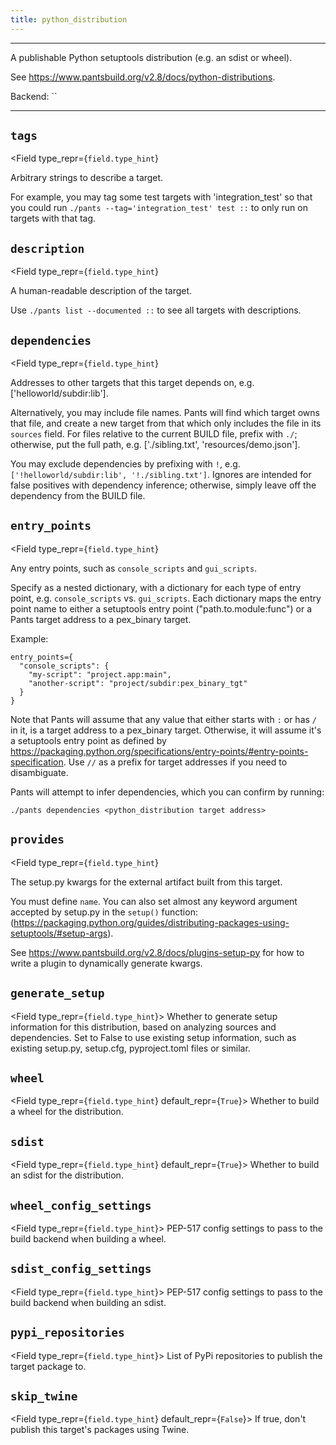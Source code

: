 ```yaml
---
title: python_distribution
---
```



---

A publishable Python setuptools distribution (e.g. an sdist or wheel).

See https://www.pantsbuild.org/v2.8/docs/python-distributions.

Backend: <span className="color--primary">``</span>

---

<span className={styles.options}>

## `tags`

<Field
    type_repr={`field.type_hint`}
>
Arbitrary strings to describe a target.

For example, you may tag some test targets with &#x27;integration_test&#x27; so that you could run `./pants --tag='integration_test' test ::` to only run on targets with that tag.

</Field>

## `description`

<Field
    type_repr={`field.type_hint`}
>
A human-readable description of the target.

Use `./pants list --documented ::` to see all targets with descriptions.

</Field>

## `dependencies`

<Field
    type_repr={`field.type_hint`}
>
Addresses to other targets that this target depends on, e.g. [&#x27;helloworld/subdir:lib&#x27;].

Alternatively, you may include file names. Pants will find which target owns that file, and create a new target from that which only includes the file in its `sources` field. For files relative to the current BUILD file, prefix with `./`; otherwise, put the full path, e.g. [&#x27;./sibling.txt&#x27;, &#x27;resources/demo.json&#x27;].

You may exclude dependencies by prefixing with `!`, e.g. `['!helloworld/subdir:lib', '!./sibling.txt']`. Ignores are intended for false positives with dependency inference; otherwise, simply leave off the dependency from the BUILD file.

</Field>

## `entry_points`

<Field
    type_repr={`field.type_hint`}
>
Any entry points, such as `console_scripts` and `gui_scripts`.

Specify as a nested dictionary, with a dictionary for each type of entry point, e.g. `console_scripts` vs. `gui_scripts`. Each dictionary maps the entry point name to either a setuptools entry point (&quot;path.to.module:func&quot;) or a Pants target address to a pex_binary target.

Example:

```
entry_points={
  "console_scripts": {
    "my-script": "project.app:main",
    "another-script": "project/subdir:pex_binary_tgt"
  }
}
```

Note that Pants will assume that any value that either starts with `:` or has `/` in it, is a target address to a pex_binary target. Otherwise, it will assume it's a setuptools entry point as defined by https://packaging.python.org/specifications/entry-points/#entry-points-specification. Use `//` as a prefix for target addresses if you need to disambiguate.

Pants will attempt to infer dependencies, which you can confirm by running:

```
./pants dependencies <python_distribution target address>
```

</Field>

## `provides`

<Field
    type_repr={`field.type_hint`}
>
The setup.py kwargs for the external artifact built from this target.

You must define `name`. You can also set almost any keyword argument accepted by setup.py in the `setup()` function: (https://packaging.python.org/guides/distributing-packages-using-setuptools/#setup-args).

See https://www.pantsbuild.org/v2.8/docs/plugins-setup-py for how to write a plugin to dynamically generate kwargs.

</Field>

## `generate_setup`

<Field type_repr={`field.type_hint`}>
  Whether to generate setup information for this distribution, based on
  analyzing sources and dependencies. Set to False to use existing setup
  information, such as existing setup.py, setup.cfg, pyproject.toml files or
  similar.
</Field>

## `wheel`

<Field type_repr={`field.type_hint`} default_repr={`True`}>
  Whether to build a wheel for the distribution.
</Field>

## `sdist`

<Field type_repr={`field.type_hint`} default_repr={`True`}>
  Whether to build an sdist for the distribution.
</Field>

## `wheel_config_settings`

<Field type_repr={`field.type_hint`}>
  PEP-517 config settings to pass to the build backend when building a wheel.
</Field>

## `sdist_config_settings`

<Field type_repr={`field.type_hint`}>
  PEP-517 config settings to pass to the build backend when building an sdist.
</Field>

## `pypi_repositories`

<Field type_repr={`field.type_hint`}>
  List of PyPi repositories to publish the target package to.
</Field>

## `skip_twine`

<Field type_repr={`field.type_hint`} default_repr={`False`}>
  If true, don&#x27;t publish this target&#x27;s packages using Twine.
</Field>

</span>

